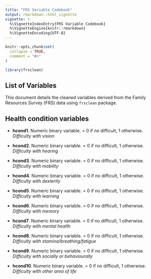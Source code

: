 ```yaml
---
title: "FRS Variable Codebook"
output: rmarkdown::html_vignette
vignette: >
  %\VignetteIndexEntry{FRS Variable Codebook}
  %\VignetteEngine{knitr::rmarkdown}
  %\VignetteEncoding{UTF-8}
---
```


```r
knitr::opts_chunk$set(
  collapse = TRUE,
  comment = "#>"
)
```

```r
library(frsclean)
```

## List of Variables

This document details the cleaned variables derived from the Family Resources Survey (FRS) data using `frsclean` package.

## Health condition variables

- **hcond1**. Numeric binary variable. = 0 if no difficult, 1 otherwise. *Difficulty with vision*  

- **hcond2**. Numeric binary variable. = 0 if no difficult, 1 otherwise. *Difficulty with hearing*  

- **hcond3**. Numeric binary variable. = 0 if no difficult, 1 otherwise. *Difficulty with mobility*  

- **hcond4**. Numeric binary variable. = 0 if no difficult, 1 otherwise. *Difficulty with dexterity*  

- **hcond5**. Numeric binary variable. = 0 if no difficult, 1 otherwise. *Difficulty with learning*  

- **hcond6**. Numeric binary variable. = 0 if no difficult, 1 otherwise. *Difficulty with memory*  

- **hcond7**. Numeric binary variable. = 0 if no difficult, 1 otherwise. *Difficulty with mental health*  

- **hcond8**. Numeric binary variable. = 0 if no difficult, 1 otherwise. *Difficulty with stamina/breathing/fatigue*  

- **hcond9**. Numeric binary variable. = 0 if no difficult, 1 otherwise. *Difficulty with socially or behaviourally*  

- **hcond10**. Numeric binary variable. = 0 if no difficult, 1 otherwise. *Difficulty with other area of life*  
